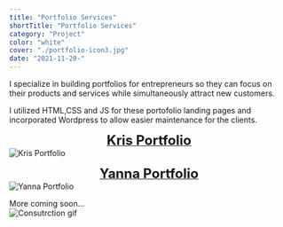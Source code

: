 ```yaml
---
title: "Portfolio Services"
shortTitle: "Portfolio Services"
category: "Project"
color: "white"
cover: "./portfolio-icon3.jpg"
date: "2021-11-20-"
---
```


I specialize in building portfolios for entrepreneurs so they can focus on their products and services while simultaneously attract new customers.  <br />

I utilized HTML,CSS and JS for these portofolio landing pages and incorporated Wordpress to allow easier maintenance for the clients.<br />  

<a href="https://paul-matthew.github.io/Kris-Portfolio/"><figcaption align="center"><b><font size="5">Kris Portfolio</font></b></figcaption></a>
![Kris Portfolio](https://scontent.fyto3-1.fna.fbcdn.net/v/t1.6435-9/121512270_1415400545317947_5539428057004721699_n.jpg?_nc_cat=111&ccb=1-7&_nc_sid=730e14&_nc_ohc=79QXyl4K3GEAX9q1z-e&_nc_ht=scontent.fyto3-1.fna&oh=00_AfBiMrzIZfUNLkwl2e8NWF35hT3u4htH3KjIXeGgpjSMEw&oe=64231F96)

<a href="https://paul-matthew.github.io/Yanna-Portfolio/"><figcaption align="center"><b><font size="5">Yanna Portfolio</font></b></figcaption></a>
![Yanna Portfolio](https://scontent.fyto3-1.fna.fbcdn.net/v/t39.30808-6/278507946_1580648888977511_5200031169481454531_n.jpg?_nc_cat=107&ccb=1-7&_nc_sid=a26aad&_nc_ohc=TUENQIgtDJ4AX-yGOEX&_nc_ht=scontent.fyto3-1.fna&oh=00_AfCRV-ZfWxE21vJRfr5A43rIfhwmLDMb0ceSXzZgIF7zVA&oe=64013791)

More coming soon...<br />
![Consutrction gif](https://i.gifer.com/origin/c6/c6b89a5c6c7b42f43b1799f77d1c788c.gif)